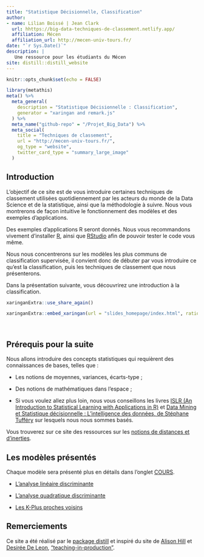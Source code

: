 ```yaml
---
title: "Statistique Décisionnelle, Classification"
author:
- name: Lilian Boissé | Jean Clark
  url: hhttps://big-data-techniques-de-classement.netlify.app/
  affiliation: Mécen
  affiliation_url: http://mecen-univ-tours.fr/
date: "`r Sys.Date()`"
description: |
   Une ressource pour les étudiants du Mécen 
site: distill::distill_website
---
```


```r
knitr::opts_chunk$set(echo = FALSE)
```

```r
library(metathis)
meta() %>%
  meta_general(
    description = "Statistique Décisionnelle : Classification",
    generator = "xaringan and remark.js"
  ) %>% 
  meta_name("github-repo" = "/Projet_Big_Data") %>% 
  meta_social(
    title = "Techniques de classement",
    url = "http://mecen-univ-tours.fr/",
    og_type = "website",
    twitter_card_type = "summary_large_image"
  )
```


## Introduction 

L'objectif de ce site est de vous introduire certaines techniques de classement utilisées quotidiennement par les acteurs du monde de la Data Science et de la statistique, ainsi que la méthodologie à suivre. Nous vous montrerons de façon intuitive le fonctionnement des modèles et des exemples d'applications. 

<aside>Des exemples d'applications R seront donnés. Nous vous recommandons vivement d'installer [R](https://www.r-project.org/), ainsi que [RStudio](https://rstudio.com/products/rstudio/) afin de pouvoir tester le code vous même. </aside>

Nous nous concentrerons sur les modèles les plus communs de classification supervisée, il convient donc de débuter par vous introduire ce qu'est la classification, puis les techniques de classement que nous présenterons.

Dans la présentation suivante, vous découvrirez une introduction à la classification.

```r
xaringanExtra::use_share_again()
```

```r
xaringanExtra::embed_xaringan(url = "slides_homepage/index.html", ratio = "16:9")
```
\

## Prérequis pour la suite 

Nous allons introduire des concepts statistiques qui requièrent des connaissances de bases, telles que : 

+ Les notions de moyennes, variances, écarts-type ;

+ Des notions de mathématiques dans l'espace ; 

+ Si vous voulez allez plus loin, nous vous conseillons les livres [ISLR (An Introduction to Statistical Learning with Applications in R)](https://link.springer.com/book/10.1007%2F978-1-4614-7138-7) et [Data Mining et Statistique décisionnelle : L'intelligence des données, de Stéphane Tufféry](https://www.amazon.fr/Data-mining-statistique-d%C3%A9cisionnelle-%C3%A9dition/dp/2710810174) sur lesquels nous nous sommes basés.

Vous trouverez sur ce site des ressources sur les [notions de distances et d'inerties](Notions.html). 

## Les modèles présentés

Chaque modèle sera présenté plus en détails dans l'onglet [COURS](models.html).

+ [L'analyse linéaire discriminante](LDA.html)

+ [L'analyse quadratique discriminante](QDA.html)

+ [Les K-Plus proches voisins](KNN.html)


## Remerciements {.appendix}

Ce site a été réalisé par le [package distill](https://rstudio.github.io/distill/) et inspiré du site de [Alison Hill](https://alison.rbind.io) et [Desirée De Leon](https://desiree.rbind.io/), ["teaching-in-production"](https://rstudio-education.github.io/teaching-in-production/).
